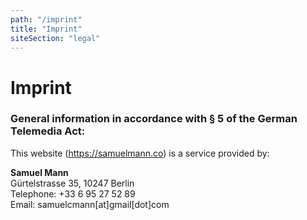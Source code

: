 ```yaml
---
path: "/imprint"
title: "Imprint"
siteSection: "legal"
---
```


# Imprint

### General information in accordance with § 5 of the German Telemedia Act:

This website (https://samuelmann.co) is a service provided by:

**Samuel Mann**<br/>
Gürtelstrasse 35, 10247 Berlin<br/>
Telephone: +33 6 95 27 52 89<br/>
Email: samuelcmann[at]gmail[dot]com
